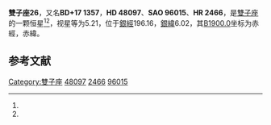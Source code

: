 {{Starbox begin
| name = 雙子座26
}}
{{Starbox observe
| epoch = [[J2000.0|J2000.0]]
| constell = [[雙子座|雙子座]]<ref name=SIMBAD>{{cite web
 | url=http://simbad.u-strasbg.fr/simbad/sim-id?Ident=HR+2466
 | title =Pulsating variable Star
 | publisher=Centre de Données astronomiques de Strasbourg
 | work=SIMBAD
 | accessdate=2012-07-13}}</ref><ref name=DATA>{{cite web
 | url=http://vizier.u-strasbg.fr/viz-bin/VizieR-5?-out.add=.&-source=5050&-corr=PK=HR&-out.max=9999&HR=2466
 | title=VizieR Detailed Page
 | accessdate=2012-07-13
 | archive-date=2016-03-05
 | archive-url=https://web.archive.org/web/20160305023920/http://vizier.u-strasbg.fr/viz-bin/VizieR-5?-out.add=.&-source=5050&-corr=PK=HR&-out.max=9999&HR=2466
 | dead-url=no
 }}</ref>
| 星官 = 
| ra = {{RA|6|42|24.3}}<ref name=SIMBAD /><ref name=DATA />
| dec = {{DEC|+17|38|43}}<ref name=SIMBAD /><ref name=DATA />
| appmag_v = 5.21<ref name=SIMBAD /><ref name=DATA />
}}
{{Starbox character
| class = A2V<ref name=SIMBAD /><ref name=DATA />
| b-v = 0.06<ref name=SIMBAD /><ref name=DATA />
| u-b = 0.01<ref name=SIMBAD /><ref name=DATA />
| r-i = <ref name=SIMBAD /><ref name=DATA />
| variable = 
}}
{{Starbox astrometry
| radial_v = 0.01
| prop_mo_ra = 15
| parallax = 
| p_error = 
}}
{{Starbox catalog
| names =BD+17 1357，[[SAO星表|SAO]] 96015，[[HD星表|HD]] 48097，[[HR星表|HR]] 2466}}
{{Starbox reference |Simbad=HR+2466}}
{{Starbox end}}

'''雙子座26'''，又名'''BD+17 1357'''，'''HD 48097'''、'''SAO 96015'''、'''HR 2466'''，是[[雙子座|雙子座]]的一颗恒星<ref name=SIMBAD /><ref name=DATA />，视星等为5.21，位于[[銀道座標系|銀經]]196.16，[[銀道座標系|銀緯]]6.02，其[[B1900.0|B1900.0]]坐标为赤經{{RA|6|36|34.9}}，赤緯{{DEC|+17|6.02|35}}。

== 参考文献 ==
{{reflist}}

{{star-stub}}

{{雙子座恒星}}
{{星官|井宿|8|19}}
[[Category:雙子座|Category:雙子座]]
[[Category:HD和HDE天體|48097]]
[[Category:HR天體|2466]]
[[Category:SAO天體|96015]]